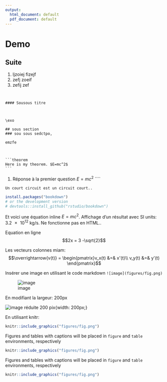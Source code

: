 ```yaml
---
output:
  html_document: default
  pdf_document: default
---
```


# Demo {-}

## Suite

1. ljzoiej fizejf
2. zefj zoeif
3. zefij zef 

````


#### Sousous titre



\exo 

## sous section
### sou sous sedctpo,

emzfe



```theorem
Here is my theorem. $E=mc^2$
```
````
1. Réponse à la premier question $E=mc^2$
````


```definition
Un court circuit est un circuit court.. 
```

```r
install.packages("bookdown")
# or the development version
# devtools::install_github("rstudio/bookdown")
```

Et voici une équation inline $E=mc^2$. Affichage d'un résultat avec SI units: $\SI{3.2e12}{\kilo\gram\per\second}$. Ne fonctionne pas en HTML..

Equation en ligne $$2x  = 3 -\sqrt{2}$$


\begin{align}
x &= 2x +5 \\
-x &= 5 \\
x &= -5 
\end{align}

Les vecteurs colonnes miam:
$$\overrightarrow{v(t)} = \begin{pmatrix}v_x(t) &=& x'(t)\\
v_y(t) &=& y'(t)
\end{pmatrix}$$




Insérer une image en utilisant le code markdown
`![image](figures/fig.png)`

![image](figures/fig.png)

En modifiant la largeur: 200px

![image réduite 200 pix](figures/fig.png){width: 200px;}




En utilisant knitr: 

```r
knitr::include_graphics("figures/fig.png")
```

Figures and tables with captions will be placed in `figure` and `table` environments, respectively
```r
knitr::include_graphics("figures/fig.png")
```

\newpage

Figures and tables with captions will be placed in `figure` and `table` environments, respectively
```r
knitr::include_graphics("figures/fig.png")
```





